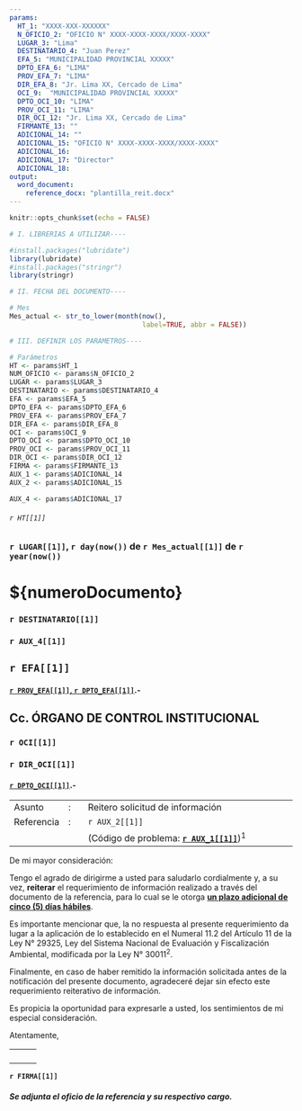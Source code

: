 ---
params:
  HT_1: "XXXX-XXX-XXXXXX"
  N_OFICIO_2: "OFICIO N° XXXX-XXXX-XXXX/XXXX-XXXX"
  LUGAR_3: "Lima"
  DESTINATARIO_4: "Juan Perez"
  EFA_5: "MUNICIPALIDAD PROVINCIAL XXXXX"
  DPTO_EFA_6: "LIMA"
  PROV_EFA_7: "LIMA"
  DIR_EFA_8: "Jr. Lima XX, Cercado de Lima"
  OCI_9:  "MUNICIPALIDAD PROVINCIAL XXXXX"
  DPTO_OCI_10: "LIMA"
  PROV_OCI_11: "LIMA"
  DIR_OCI_12: "Jr. Lima XX, Cercado de Lima"
  FIRMANTE_13: ""
  ADICIONAL_14: ""
  ADICIONAL_15: "OFICIO N° XXXX-XXXX-XXXX/XXXX-XXXX"
  ADICIONAL_16:
  ADICIONAL_17: "Director"
  ADICIONAL_18:
output: 
  word_document:
    reference_docx: "plantilla_reit.docx"
---

```{r setup, include=FALSE}

knitr::opts_chunk$set(echo = FALSE)

# I. LIBRERIAS A UTILIZAR----

#install.packages("lubridate")
library(lubridate)
#install.packages("stringr")
library(stringr)

# II. FECHA DEL DOCUMENTO----

# Mes
Mes_actual <- str_to_lower(month(now(), 
                                 label=TRUE, abbr = FALSE))

# III. DEFINIR LOS PARAMETROS----

# Parámetros
HT <- params$HT_1 
NUM_OFICIO <- params$N_OFICIO_2
LUGAR <- params$LUGAR_3
DESTINATARIO <- params$DESTINATARIO_4
EFA <- params$EFA_5 
DPTO_EFA <- params$DPTO_EFA_6
PROV_EFA <- params$PROV_EFA_7
DIR_EFA <- params$DIR_EFA_8
OCI <- params$OCI_9 
DPTO_OCI <- params$DPTO_OCI_10
PROV_OCI <- params$PROV_OCI_11
DIR_OCI <- params$DIR_OCI_12
FIRMA <- params$FIRMANTE_13
AUX_1 <- params$ADICIONAL_14
AUX_2 <- params$ADICIONAL_15

AUX_4 <- params$ADICIONAL_17

```

###### `r HT[[1]]`

### `r LUGAR[[1]]`, `r day(now())` de `r Mes_actual[[1]]` de `r year(now())`

# \${numeroDocumento}

### `r DESTINATARIO[[1]]`

### `r AUX_4[[1]]`

## `r EFA[[1]]`

#### [`r PROV_EFA[[1]]`, `r DPTO_EFA[[1]]`]{.ul}.-

## Cc. ÓRGANO DE CONTROL INSTITUCIONAL

### `r OCI[[1]]`

### `r DIR_OCI[[1]]`

#### [`r DPTO_OCI[[1]]`]{.ul}.-

|            |     |                                                     |
|------------|-----|-----------------------------------------------------|
| Asunto     | :   | Reitero solicitud de información                    |
| Referencia | :   | `r AUX_2[[1]]`                                      |
|            |     | (Código de problema: [**`r AUX_1[[1]]`**]{.ul})$^1$ |

De mi mayor consideración:

Tengo el agrado de dirigirme a usted para saludarlo cordialmente y, a su vez, **reiterar** el requerimiento de información realizado a través del documento de la referencia, para lo cual se le otorga [**un plazo adicional de cinco (5) días hábiles**]{.ul}.

Es importante mencionar que, la no respuesta al presente requerimiento da lugar a la aplicación de lo establecido en el Numeral 11.2 del Artículo 11 de la Ley N° 29325, Ley del Sistema Nacional de Evaluación y Fiscalización Ambiental, modificada por la Ley N° 30011$^2$.

Finalmente, en caso de haber remitido la información solicitada antes de la notificación del presente documento, agradeceré dejar sin efecto este requerimiento reiterativo de información.

Es propicia la oportunidad para expresarle a usted, los sentimientos de mi especial consideración.

Atentamente,

|     |     |     |
|-----|-----|-----|
|     |     |     |
|     |     |     |
|     |     |     |
|     |     |     |

**`r FIRMA[[1]]`**

##### Se adjunta el oficio de la referencia y su respectivo cargo.
